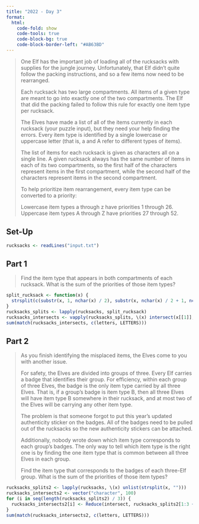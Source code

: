 ```yaml
---
title: "2022 - Day 3"
format:
  html:
    code-fold: show
    code-tools: true
    code-block-bg: true
    code-block-border-left: "#AB63BD"
---
```


> One Elf has the important job of loading all of the rucksacks with supplies for the jungle journey. Unfortunately, that Elf didn't quite follow the packing instructions, and so a few items now need to be rearranged.
>
> Each rucksack has two large compartments. All items of a given type are meant to go into exactly one of the two compartments. The Elf that did the packing failed to follow this rule for exactly one item type per rucksack.
>
> The Elves have made a list of all of the items currently in each rucksack (your puzzle input), but they need your help finding the errors. Every item type is identified by a single lowercase or uppercase letter (that is, a and A refer to different types of items).
>
> The list of items for each rucksack is given as characters all on a single line. A given rucksack always has the same number of items in each of its two compartments, so the first half of the characters represent items in the first compartment, while the second half of the characters represent items in the second compartment.
>
> To help prioritize item rearrangement, every item type can be converted to a priority:
> 
> Lowercase item types a through z have priorities 1 through 26.
> Uppercase item types A through Z have priorities 27 through 52.

## Set-Up

```r
rucksacks <- readLines("input.txt")
```

## Part 1

> Find the item type that appears in both compartments of each rucksack. What is the sum of the priorities of those item types?

```r
split_rucksack <- function(x) {
  strsplit(c(substr(x, 1, nchar(x) / 2), substr(x, nchar(x) / 2 + 1, nchar(x))), "")
}
rucksacks_splits <- lapply(rucksacks, split_rucksack)
rucksacks_intersects <- vapply(rucksacks_splits, \(x) intersect(x[[1]], x[[2]]), character(1L))
sum(match(rucksacks_intersects, c(letters, LETTERS)))
```

## Part 2

> As you finish identifying the misplaced items, the Elves come to you with another issue.
>
> For safety, the Elves are divided into groups of three. Every Elf carries a badge that identifies their group. For efficiency, within each group of three Elves, the badge is the only item type carried by all three Elves. That is, if a group's badge is item type B, then all three Elves will have item type B somewhere in their rucksack, and at most two of the Elves will be carrying any other item type.
>
> The problem is that someone forgot to put this year's updated authenticity sticker on the badges. All of the badges need to be pulled out of the rucksacks so the new authenticity stickers can be attached.
>
> Additionally, nobody wrote down which item type corresponds to each group's badges. The only way to tell which item type is the right one is by finding the one item type that is common between all three Elves in each group.
>
> Find the item type that corresponds to the badges of each three-Elf group. What is the sum of the priorities of those item types?

```r
rucksacks_splits2 <- lapply(rucksacks, \(x) unlist(strsplit(x, "")))
rucksacks_intersects2 <- vector("character", 100)
for (i in seq(length(rucksacks_splits2) / 3)) {
  rucksacks_intersects2[i] <- Reduce(intersect, rucksacks_splits2[1:3 + 3 * (i - 1)])
}
sum(match(rucksacks_intersects2, c(letters, LETTERS)))
```
